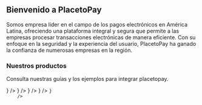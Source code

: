 

<HeroPattern />

## Bienvenido a PlacetoPay

Somos empresa líder en el campo de los pagos electrónicos en América Latina, ofreciendo una plataforma integral y segura que permite a las empresas procesar transacciones electrónicas de manera eficiente. Con su enfoque en la seguridad y la experiencia del usuario, PlacetoPay ha ganado la confianza de numerosas empresas en la región.

### Nuestros productos

Consulta nuestras guías y los ejemplos para integrar placetopay.

<div className="not-prose grid grid-cols-1 gap-8 border-gray-900/5 dark:border-white/5 sm:grid-cols-2">
    <ItemList
        name="Web Checkout"
        description="Página de pagos prediseñada y optimizada para aumentar la tasa de conversión de tu negocio"
        href={localizePath("/checkout")}
        action="Ver documentación"
        icon={() => <MonitorMobbile variant="TwoTone" />}
    />
    <ItemList
        name="Gateway"
        description="Utilizar los servicios de pagos de PlacetoPay en tus propias aplicaciones y plataformas"
        href={localizePath("/gateway")}
        action="Ver documentación"
        icon={() => <Simcard variant="TwoTone" />}
    />
   <ItemList
        name="3DS Server"
        description="Protocolo de seguridad utilizado en la industria de pagos en línea para realizar
         autenticaciones adicionales en transacciones con tarjetas de crédito y débito."
        href={localizePath("/three-d-s-server")}
        action="Ver documentación"
        icon={() => <Activity variant="TwoTone" />}
    />
   <ItemList
        name="Token Requestor"
        description="Servicio de tokenización publica con las marcas Visa y Mastercard."
        href={localizePath("/token-requestor")}
        action="Ver documentación"
        icon={() => <SecurityCard variant="TwoTone" />}
    />
    <ItemList
        name="Pinpad SDK"
        description="SDK para gestionar el campo pinpad en tus aplicaciones."
        href={localizePath("/sdks/pinpad")}
        action="Ver documentación"
        icon={() => <Code variant="TwoTone" />}
    />
</div>
